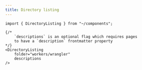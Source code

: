 ```yaml
---
title: Directory listing
---
```


```mdx live
import { DirectoryListing } from "~/components";

{/*
    `descriptions` is an optional flag which requires pages
    to have a `description` frontmatter property
*/}
<DirectoryListing
    folder="workers/wrangler"
    descriptions 
/>
```